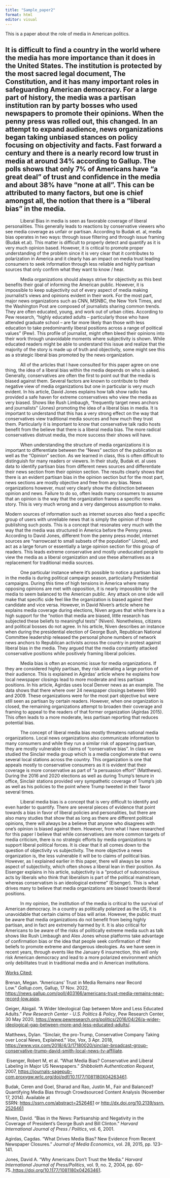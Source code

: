 ```yaml
---
title: "Sample_paper2"
format: html
editor: visual
---
```


This is a paper about the role of media in American politics.

## It is difficult to find a country in the world where the media has more importance than it does in the United States. The institution is protected by the most sacred legal document, The Constitution, and it has many important roles in safeguarding American democracy. For a large part of history, the media was a partisan institution ran by party bosses who used newspapers to promote their opinions. When the penny press was rolled out, this changed. In an attempt to expand audience, news organizations began taking unbiased stances on policy focusing on objectivity and facts. Fast forward a century and there is a nearly record low trust in media at around 34% according to Gallup. The polls shows that only 7% of Americans have "a great deal" of trust and confidence in the media and about 38% have "none at all". This can be attributed to many factors, but one is chief amongst all, the notion that there is a "liberal bias" in the media.

            Liberal Bias in media is seen as favorable coverage of liberal personalities. This generally leads to reactions by conservative viewers who see media coverage as unfair or partisan. According to Budak et. al, media bias operates in two ways: through issue filtering and through issue framing (Budak et.al). This matter is difficult to properly detect and quantify as it is very much opinion based. However, it is critical to promote proper understanding of the problem since it is very clear that it contributes to polarization in America and it clearly has an impact on media trust leading consumers to seek information through less reliable and highly partisan sources that only confirm what they want to know / hear. 

            Media organizations should always strive for objectivity as this best benefits their goal of informing the American public. However, it is impossible to keep subjectivity out of every aspect of media making journalist's views and opinions evident in their work. For the most part, major news organizations such as CNN, MSNBC, the New York Times, and the Washington Post are composed of journalists sharing common trends. They are often educated, young, and work out of urban cities. According to Pew research, "highly educated adults -- particularly those who have attended graduate school -- are far more likely than those with less education to take predominantly liberal positions across a range of political values" (Pew). This profile of journalist, might often bleed their opinions into their work through unavoidable moments where subjectivity is shown. While educated readers might be able to understand this issue and realize that the majority of the story is made up of truth and objectivity, some might see this as a strategic liberal bias promoted by the news organization.

            All of the articles that I have consulted for this paper agree on one thing, the idea of a liberal bias within the media depends on who is asked. Generally, conservatives are often the first to point out that the media is biased against them. Several factors are known to contribute to their negative view of media organizations but one in particular is very much evident. In his article, David Jones explains how talk show radio has provided a safe haven for extreme conservatives who view the media as very biased. Shows like Rush Limbaugh, "frequently target news anchors and journalists" (Jones) promoting the idea of a liberal bias in media. It is important to understand that this has a very strong effect on the way that conservatives view traditional media sources and how much they trust them. Particularly it is important to know that conservative talk radio hosts benefit from the believe that there is a liberal media bias. The more radical conservatives distrust media, the more success their shows will have.

            When understanding the structure of media organizations it is important to differentiate between the "News" section of the publication as well as the "Opinion" section. As we learned in class, this is often difficult to distinguish for many readers or viewers. In their study, Budak et. al uses data to identify partisan bias from different news sources and differentiate their news section from their opinion section. The results clearly shows that there is an evident partisan bias in the opinion section but for the most part, news sections are mostly objective and free from any bias. News organizations however, must very clearly show the distinction between opinion and news. Failure to do so, often leads many consumers to assume that an opinion is the way that the organization frames a specific news story. This is very much wrong and a very dangerous assumption to make.

Modern sources of information such as internet sources also feed a specific group of users with unreliable news that is simply the opinion of those publishing such posts. This is a concept that resonates very much with the way that the media was structured in America before the Penny press. According to David Jones, different from the penny press model, internet sources are "narrowcast to small subsets of the population" (Jones), and act as a large forum or essentially a large opinion section for this group of readers. This leads extreme conservative and mostly uneducated people to view the media as a liberal organization and use these alternatives as a replacement for traditional media sources.

            One particular instance where it's possible to notice a partisan bias in the media is during political campaign season, particularly Presidential campaigns. During this time of high tensions in America where many opposing opinions are met with opposition, it is nearly impossible for the media to seem balanced to the American public. Any attack on one side will make that specific side feel like the organization is biased against their candidate and vice versa. However, in David Niven's article where he explains media coverage during elections, Niven argues that while there is a high support for the "notion that media are biased, little research has subjected these beliefs to meaningful tests" (Niven). Nonetheless, citizens and political bosses do not agree. In his article, Niven describes an instance when during the presidential election of George Bush, Republican National Committee leadership released the personal phone numbers of network news anchors to Republican activists across the country in protest against liberal bias in the media. They argued that the media constantly attacked conservative positions while positively framing liberal policies.

            Media bias is often an economic issue for media organizations. If they are considered highly partisan, they risk alienating a large portion of their audience. This is explained in Agirdas' article where he explains how local newspaper closings lead to more moderate and less partisan positions. In his article, Agirdas uses local Denver news as an example. The data shows that there where over 24 newspaper closings between 1990 and 2009. These organizations were for the most part objective but were still seen as partisan by certain readers. However, when one organization is closed, the remaining organizations attempt to broaden their coverage and framing to appeal to the readers of that former organization (Agirdas 2015). This often leads to a more moderate, less partisan reporting that reduces potential bias.

            The concept of liberal media bias mostly threatens national media organizations. Local news organizations also communicate information to many consumers and while they run a similar risk of appearing partisan, they are mostly vulnerable to claims of "conservative bias". In class we studied the Sinclair media group which is a media conglomerate that owns several local stations across the country. This organization is one that appeals mostly to conservative consumers as it is evident that their coverage is more conservative as part of "a persuasion effort" (Matthews). During the 2016 and 2020 elections as well as during Trump's tenure in office, Sinclair stations provided very sympathetic coverage of Trump's job as well as his policies to the point where Trump tweeted in their favor several times.

            Liberal media bias is a concept that is very difficult to identify and even harder to quantify. There are several pieces of evidence that point towards a bias in favor of liberal policies and personalities, but there are also many studies that show that as long as there are different political opinions, there will always be a believe that anyone who disagrees with one's opinion is biased against them. However, from what I have researched for this paper I believe that while conservatives are more common targets of media criticism, there is no strategic efforts by media organizations to support liberal political forces. It is clear that it all comes down to the question of objectivity vs subjectivity. The more objective a news organization is, the less vulnerable it will be to claims of political bias. However, as I explained earlier in this paper, there will always be some aspect of subjectivity, which often shows a liberal lean in their position. As Eisenger explains in his article, subjectivity is a "product of subconscious acts by liberals who think that liberalism is part of the political mainstream, whereas conservatism is an ideological extreme" (Eisenger). This is what drives many to believe that media organizations are biased towards liberal positions.

            In my opinion, the institution of the media is critical to the survival of American democracy. In a country as politically polarized as the US, it is unavoidable that certain claims of bias will arise. However, the public must be aware that media organizations do not benefit from being highly partisan, and in fact are extremely harmed by it. It is also critical for Americans to be aware of the risks of politically extreme media such as talk shows like Rush Limbaugh and Alex Jones whose platforms take advantage of confirmation bias or the idea that people seek confirmation of their beliefs to promote extreme and dangerous ideologies. As we have seen in recent years, through events like the January 6 insurrection, this will only risk American democracy and lead to a more polarized environment which only debilitates trust in traditional media and in American institutions.

[Works Cited:]{.underline}

Brenan, Megan. "Americans' Trust in Media Remains near Record Low." *Gallup.com*, Gallup, 17 Nov. 2022, <https://news.gallup.com/poll/403166/americans-trust-media-remains-near-record-low.aspx>.

Geiger, Abigail. "A Wider Ideological Gap between More and Less Educated Adults." *Pew Research Center - U.S. Politics & Policy*, Pew Research Center, 30 May 2020, <https://www.pewresearch.org/politics/2016/04/26/a-wider-ideological-gap-between-more-and-less-educated-adults/>.

Matthews, Dylan. "Sinclair, the pro-Trump, Conservative Company Taking over Local News, Explained." *Vox*, Vox, 3 Apr. 2018, <https://www.vox.com/2018/4/3/17180020/sinclair-broadcast-group-conservative-trump-david-smith-local-news-tv-affiliate>.

 Eisenger, Robert M, et al. "What Media Bias? Conservative and Liberal Labeling in Major US Newspapers." *Shibboleth Authentication Request*, 2007, <https://journals-sagepub-com.proxygw.wrlc.org/doi/pdf/10.1177/1081180X04263461>.  

Budak, Ceren and Goel, Sharad and Rao, Justin M., Fair and Balanced? Quantifying Media Bias through Crowdsourced Content Analysis (November 17, 2014). Available at SSRN: <https://ssrn.com/abstract=2526461> or [http://dx.doi.org/10.2139/ssrn.2526461](https://dx.doi.org/10.2139/ssrn.2526461)

Niven, David. "Bias in the News: Partisanship and Negativity in the Coverage of President's George Bush and Bill Clinton." *Harvard International Journal of Press / Politics*, vol. 6, 2001. 

Agirdas, Cagdas. "What Drives Media Bias? New Evidence From Recent Newspaper Closures." *Journal of Media Economics*, vol. 28, 2015, pp. 123--141.

Jones, David A. "Why Americans Don't Trust the Media." *Harvard International Journal of Press/Politics*, vol. 9, no. 2, 2004, pp. 60--75.,<https://doi.org/10.1177/1081180x04263461>.  
